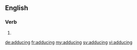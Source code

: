 ==English==

===Verb===
{{head|en}}

# {{present participle of|adduce|lang=en}}

[[de:adducing]]
[[fr:adducing]]
[[my:adducing]]
[[sv:adducing]]
[[vi:adducing]]